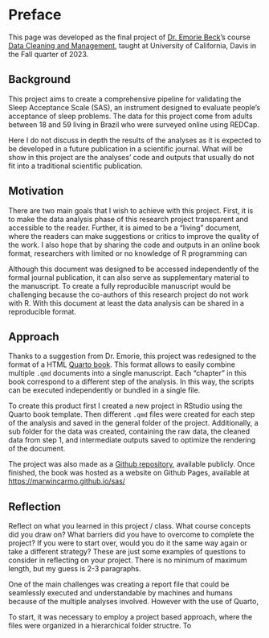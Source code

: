 # Preface {.unnumbered}

This page was developed as the final project of [Dr. Emorie Beck](https://psychology.ucdavis.edu/people/edbeck)'s course [Data Cleaning and Management](https://emoriebeck.github.io/psc290-data-FQ23/), taught at University of California, Davis in the Fall quarter of 2023.

## Background

This project aims to create a comprehensive pipeline for validating the Sleep Acceptance Scale (SAS), an instrument designed to evaluate people's acceptance of sleep problems. The data for this project come from adults between 18 and 59 living in Brazil who were surveyed online using REDCap.

Here I do not discuss in depth the results of the analyses as it is expected to be developed in a future publication in a scientific journal. What will be show in this project are the analyses' code and outputs that usually do not fit into a traditional scientific publication. 


## Motivation

There are two main goals that I wish to achieve with this project. First, it is to make the data analysis phase of this research project transparent and accessible to the reader. Further, it is aimed to be a "living" document, where the readers can make suggestions or critics  to improve the quality of the work. I also hope that by sharing the code and outputs in an online book format, researchers with limited or no knowledge of R programming can 

Although this document was designed to be accessed independently of the formal journal publication, it can also serve as supplementary material to the manuscript. To create a fully reproducible manuscript would be challenging because the co-authors of this research project do not work with R. With this document at least the data analysis can be shared in a reproducible format.

## Approach

Thanks to a suggestion from Dr. Emorie, this project was redesigned to the format of a HTML [Quarto book](https://quarto.org/docs/books/). This format allows to easily combine multiple `.qmd` documents into a single manuscript. Each "chapter" in this book correspond to a different step of the analysis. In this way, the scripts can be executed independently or bundled in a single file.

To create this product first I created a new project in RStudio using the Quarto book template. Then different `.qmd` files were created for each step of the analysis and saved in the general folder of the project. Additionally, a sub folder for the data was created, containing the raw data, the cleaned data from step 1, and intermediate outputs saved to optimize the rendering of the document.

The project was also made as a [Github repository](https://github.com/marwincarmo/sas), available publicly. Once finished, the book was hosted as a website on Github Pages, available at <https://marwincarmo.github.io/sas/>

## Reflection

Reflect on what you learned in this project / class. What course concepts did you draw on? What barriers did you have to overcome to complete the project? If you were to start over, would you do it the same way again or take a different strategy? These are just some examples of questions to consider in reflecting on your project. There is no minimum of maximum length, but my guess is 2-3 paragraphs.



One of the main challenges was creating a report file that could be seamlessly executed and understandable by machines and humans because of the multiple analyses involved. However with the use of Quarto, 

To start, it was necessary to employ a project based approach, where the files were organized in a hierarchical folder structre. To 